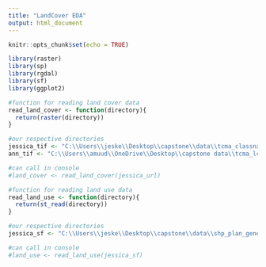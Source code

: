 ```yaml
---
title: "LandCover EDA"
output: html_document
---
```


```r
knitr::opts_chunk$set(echo = TRUE)

library(raster)
library(sp)
library(rgdal)
library(sf)
library(ggplot2)
```


```r
#function for reading land cover data
read_land_cover <- function(directory){
  return(raster(directory))
}

#our respective directories
jessica_tif <- "C:\\Users\\jeske\\Desktop\\capstone\\data\\tcma_classnames_updated\\TCMA_ClassNames_Updated\\tcma_lc_finalv1.tif"
ann_tif <- "C:\\Users\\amuud\\OneDrive\\Desktop\\capstone data\\tcma_lc_finalv1.tif"

#can call in console
#land_cover <- read_land_cover(jessica_url)
```


```r
#function for reading land use data
read_land_use <- function(directory){
  return(st_read(directory))
}

#our respective directories
jessica_sf <- "C:\\Users\\jeske\\Desktop\\capstone\\data\\shp_plan_generl_lnduse_historical\\GeneralizedLandUseHistorical.shp"

#can call in console
#land_use <- read_land_use(jessica_sf)
```

